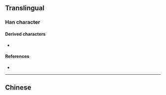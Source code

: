 {{also|涅}}
{{character info}}
==Translingual==

===Han character===
{{Han char|rn=85|rad=水|as=09|sn=12|four=|canj=EHXM|ids=⿰氵𬛸}}

====Derived characters====
* {{l|mul|[[𡐘]], [[𬘀]]}}

====References====
* {{Han ref|kx=0639.111|dkj=17917|hdz=31680.060|uh=6E7C|ud=28284}}

----

==Chinese==
{{zh-see|涅|v}}